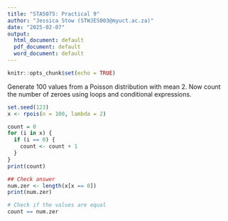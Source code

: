 ```yaml
---
title: "STA5075: Practical 9"
author: "Jessica Stow (STWJES003@myuct.ac.za)"
date: "2025-02-07"
output: 
  html_document: default
  pdf_document: default
  word_document: default
---
```


```r
knitr::opts_chunk$set(echo = TRUE)
```

Generate 100 values from a Poisson distribution with mean 2. Now count the number of zeroes using loops and conditional expressions.

```r
set.seed(123)
x <- rpois(n = 100, lambda = 2)

count = 0
for (i in x) {
  if (i == 0) {
    count <- count + 1
  }
}
print(count)

## Check answer
num.zer <- length(x[x == 0])
print(num.zer)

# Check if the values are equal
count == num.zer
```
